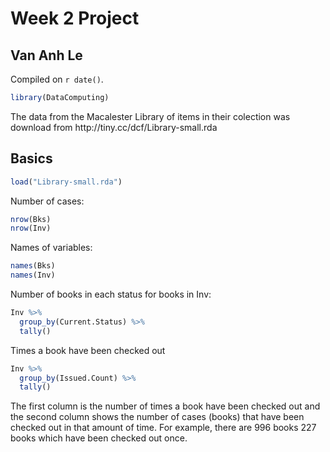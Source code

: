 # Week 2 Project

## Van Anh Le

<!-- leave this material as is -->
Compiled on `r date()`.

```r
library(DataComputing)
```

The data from the Macalester Library of items in their colection was download from http://tiny.cc/dcf/Library-small.rda

## Basics

```r
load("Library-small.rda")
```

Number of cases:
```r
nrow(Bks)
nrow(Inv)
```
Names of variables:
```r
names(Bks)
names(Inv)
```

Number of books in each status for books in Inv:
```r
Inv %>%
  group_by(Current.Status) %>%
  tally()
```
Times a book have been checked out
```r
Inv %>%
  group_by(Issued.Count) %>%
  tally()
```
The first column is the number of times a book have been checked out and the second column shows the number of cases (books) that have been checked out in that amount of time. For example, there are 996 books 227 books which have been checked out once.

  